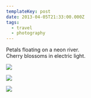 ```yaml
---
templateKey: post
date: 2013-04-05T21:33:00.000Z
tags:
  - travel
  - photography
---
```

Petals floating on a neon river.<br/>
Cherry blossoms in electric light.

![](../../static/assets/20130405-IMG_4445.jpg)

![](../../static/assets/20130405-IMG_4581.jpg)

![](../../static/assets/20130405-IMG_4537.jpg)